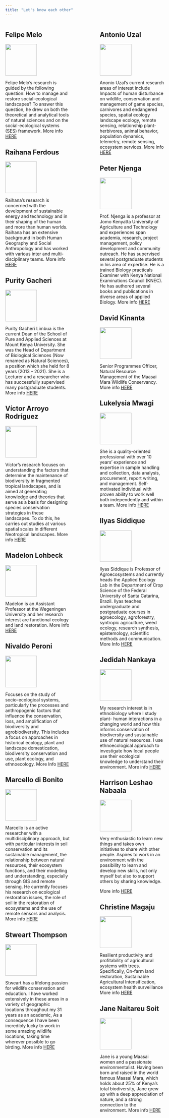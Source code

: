 ```yaml
---
title: "Let's know each other"
---
```

:::: {.columns}

::: {.column width="40%"}
## Felipe Melo
![](https://ecoaplic.org/about/sidebar/avatar.jpg){width=100}

Felipe Melo’s research is guided by the following question: How to manage and restore social-ecological landscapes? To answer this question, he drew on both the theoretical and analytical tools of natural sciences and on the social-ecological systems (SES) framework. More info [HERE](www.ecoaplic.org)

## Raihana Ferdous

![](https://www.ntu.ac.uk/__data/assets/image/0031/1900885/Raihana-Ferdous.jpg){width=100}

Raihana’s research is concerned with the development of sustainable energy and technology and in their shaping of the human and more than human worlds. Raihana has an extensive background in both Human Geography and Social Anthropology and has worked with various inter and multi-disciplinary teams. More info [HERE](https://www.ntu.ac.uk/staff-profiles/animal-rural-environmental-sciences/raihana-ferdous)

## Purity Gacheri
![](https://www.spas.mku.ac.ke/wp-content/uploads/2022/10/Dr.-Purity-Gacheri-Limbua-300x200.jpeg){width=100}

Purity Gacheri Limbua is the current Dean of the School of Pure and Applied Sciences at Mount Kenya University. She was the Head of Department of Biological Sciences (Now renamed as Natural Sciences), a position which she held for 8 years (2013 – 2021). She is a Lecturer and a researcher who has successfully supervised many postgraduate students. More info [HERE](https://www.spas.mku.ac.ke/dr-purity-gacheri-limbua/)

## Víctor Arroyo Rodríguez

![](https://www.iies.unam.mx/wp-content/uploads/2023/12/Arroyo-150x150.png){width=100}

Víctor's research focuses on understanding the factors that determine the maintenance of biodiversity in fragmented tropical landscapes, and is aimed at generating knowledge and theories that serve as a basis for designing species conservation strategies in these landscapes. To do this, he carries out studies at various spatial scales in different Neotropical landscapes. More info [HERE](https://www.iies.unam.mx/investigacion/perfiles-investigadores/victor-arroyo-rodriguez/)

## Madelon Lohbeck

![](https://www.vcard.wur.nl/WebServices/GetMedia.ashx?id=6839){width=100}

Madelon is an Assistant Professor at the Wegeningen University and her research interest are functional ecology and land restoration. More info [HERE](https://research.wur.nl/en/persons/madelon-lohbeck)

## Nivaldo Peroni

![](https://scholar.googleusercontent.com/citations?view_op=view_photo&user=GOkTQbYAAAAJ&citpid=1){width=100}


Focuses on the study of socio-ecological systems, particularly the processes and anthropogenic factors that influence the conservation, loss, and amplification of biodiversity and agrobiodiversity. This includes a focus on approaches in historical ecology, plant and landscape domestication, biodiversity conservation and use, plant ecology, and ethnoecology. More Info [HERE](https://scholar.google.com/citations?user=GOkTQbYAAAAJ&hl=en)

## Marcello di Bonito

![](https://www.ntu.ac.uk/__data/assets/image/0027/962433/Marcello-Di-Bonito-4.jpg){width=100}

Marcello is an active researcher with a multidisciplinary approach, but with particular interests in soil conservation and its sustainable management, the relationship between natural resources, their ecosystem functions, and their modelling and understanding, especially through GIS and remote sensing. He currently focuses his research on ecological restoration issues, the role of soil in the restoration of ecosystems and the use of remote sensors and analysis. More info [HERE](https://www.ntu.ac.uk/staff-profiles/animal-rural-environmental-sciences/marcello-di-bonito)

## Stweart Thompson

![](https://media-cdn.brookes.ac.uk/mediacontainer/medialibraries/oxfordbrookes/research-images/hls/themes/ecology%20and%20evolution/stewart-thompson.jpg){width=100}

Stweart has a lifelong passion for wildlife conservation and education. I have worked extensively in these areas in a variety of geographic locations throughout my 31 years as an academic, As a consequence I have been incredibly lucky to work in some amazing wildlife locations, taking time wherever possible to go birding. More info [HERE](https://uk.linkedin.com/in/stewart-thompson-87197a43)


:::

::: {.column width="10%"}
<!-- empty column to create gap -->
:::

::: {.column width="40%"}

## Antonio Uzal
![](https://www.ntu.ac.uk/__data/assets/image/0022/1741450/Antonio-Uzal-3.jpeg){width=100}

Anonio Uzal's current research areas of interest include Impacts of human disturbance on wildlife, conservation and management of game species, carnivores and endangered species, spatial ecology landscape ecology, remote sensing, relationship plant-herbivores, animal behavior, population dynamics, telemetry, remote sensing, ecosystem services.
More info [HERE](https://www.ntu.ac.uk/staff-profiles/animal-rural-environmental-sciences/antonio-uzal)

## Peter Njenga
![](https://www.jkuat.ac.ke/institutes/tvet/wp-content/uploads/2022/09/prof.-Peter-Njenga-e1662975670700-150x150.png){width=100}

Prof. Njenga is a professor at Jomo Kenyatta University of Agriculture and Technology and experiences span academia, research, project management, policy development and community outreach. He has supervised several postgraduate students in his area of expertise. He is a trained Biology practicals Examiner with Kenya National Examinations Council (KNEC). He has authored several books and publications in diverse areas of applied Biology.
More info [HERE](https://cufinder.io/professor/peter-k-njenga-NLvwVysAAAAJ)

## David Kinanta

![](https://maraconservancies.org/wp-content/uploads/2023/08/David-Kinanta.jpg){width=100}

Senior Programmes Officer, Natural Resource Management of the Maasai Mara Wildlife Conservancy. More info [HERE](https://maraconservancies.org/)

## Lukelysia Mwagi

![](https://scholar.googleusercontent.com/citations?view_op=view_photo&user=pGHQxhMAAAAJ&citpid=2){width=100}

She is a quality-oriented professional with over 10 years’ experience and expertise
in sample handling and collection, data analysis, procurement, report writing, and
management. Self-motivated individual with proven ability to work well both
independently and within a team. More info [HERE](https://www.cifor-icraf.org/research/theme/soil-and-land-health/living-soils-laboratory/)

## Ilyas Siddique
![](https://i1.rgstatic.net/ii/profile.image/273777120509971-1442284960720_Q128/Ilyas-Siddique.jpg){width=100}

Ilyas Siddique is Professor of Agroecosystems and currently heads the Applied Ecology Lab in the Department of Crop Science of the Federal University of Santa Catarina, Brazil. Ilyas teaches undergraduate and postgraduate courses in agroecology, agroforestry, syntropic agriculture, weed ecology, research synthesis, epistemology, scientific methods and communication.
More Info [HERE](https://leap.ufsc.br/en/)


## Jedidah Nankaya

![](https://www.mmarau.ac.ke/wp-content/uploads/2022/05/nankaya.png){width=100}

My research interest is in ethnobiology where I study plant- human interactions in a changing world and how this informs conservation of biodiversity and sustainable use of natural resources. I use ethnoecological approach to investigate how local people use their ecological knowledge to understand their environment.  More info [HERE](https://scholar.google.com/citations?user=vPpFdeAAAAAJ&hl=en)

## Harrison Leshao Nabaala

![](https://www.cew.nl/wp-content/uploads/2019/05/Harrison_LR.jpg){width=100}

Very enthusiastic to learn new things and takes own initiatives to share with other people. Aspires to work in an environment with the possibility to learn and develop new skills, not only myself but also to support others by sharing knowledge.

More info [HERE](https://ke.linkedin.com/in/harrison-leshao-780875143)

## Christine Magaju
![](https://i1.rgstatic.net/ii/profile.image/277548991827979-1443184244732_Q128/Christine-Magaju.jpg){width=100}

Resilient productivity and profitability of agricultural systems with trees. Specifically, On-farm land restoration, Sustainable Agricultural Intensification, ecosystem health surveillance
More info [HERE](https://ke.linkedin.com/in/christine-magaju)

## Jane Naitareu Soit

![](figs/jane.png){width=100}

Jane is a young Maasai women and a passionate environmentalist. Having been born and raised in the world famous Maasai Mara, which holds about 25% of Kenya’s total biodiversity, Jane grew up with a deep appreciation of nature, and a strong connection to the environment.  More info [HERE](https://edu-africa.com/changing-lives/supporting-reforestation-through-friends-of-brackenhurst-forest/)

:::
::::
